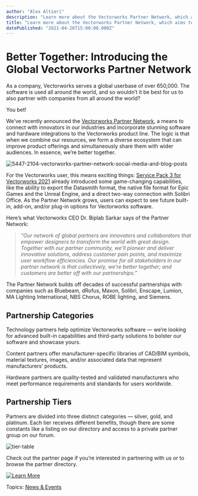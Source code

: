 ```yaml
---
author: "Alex Altieri"
description: "Learn more about the Vectorworks Partner Network, which aims to deliver innovative solutions to users worldwide."
title: "Learn more about the Vectorworks Partner Network, which aims to deliver innovative solutions to users worldwide." 
datePublished: "2021-04-26T15:00:00.000Z"
---
```

# Better Together: Introducing the Global Vectorworks Partner Network

As a company, Vectorworks serves a global userbase of over 650,000\. The software is used all around the world, and so wouldn’t it be best for us to also partner with companies from all around the world?

You bet!

We’ve recently announced the [Vectorworks Partner Network](https://www.vectorworks.net/community/partner-network), a means to connect with innovators in our industries and incorporate stunning software and hardware integrations to the Vectorworks product line. The logic is that when we combine our resources, we form a diverse ecosystem that can improve product offerings and simultaneously share them with wider audiences. In essence, we’re better together.

![5447-2104-vectorworks-partner-network-social-media-and-blog-posts](https://blog.vectorworks.net/hs-fs/hubfs/Blog%20Images/210426_Partner%20Network/5447-2104-vectorworks-partner-network-social-media-and-blog-posts.jpg?width=1440&name=5447-2104-vectorworks-partner-network-social-media-and-blog-posts.jpg)

For the Vectorworks user, this means exciting things: [Service Pack 3 for Vectorworks 2021](../../../net/vectorworks/blog/service-pack-3-now-available-for-vectorworks-2021.html) already introduced some game-changing capabilities, like the ability to export the Datasmith format, the native file format for Epic Games and the Unreal Engine, and a direct two-way connection with Solibri Office. As the Partner Network grows, users can expect to see future built-in, add-on, and/or plug-in options for Vectorworks software.

Here’s what Vectorworks CEO Dr. Biplab Sarkar says of the Partner Network:

> _“Our network of global partners are innovators and collaborators that empower designers to transform the world with great design. Together with our partner community, we’ll pioneer and deliver innovative solutions, address customer pain points, and maximize user workflow efficiencies. Our promise for all stakeholders in our partner network is that collectively, we’re better together; and customers are better off with our partnerships.”_

The Partner Network builds off decades of successful partnerships with companies such as Bluebeam, dRofus, Maxon, Solibri, Enscape, Lumion, MA Lighting International, NBS Chorus, ROBE lighting, and Siemens. 

## Partnership Categories

Technology partners help optimize Vectorworks software — we’re looking for advanced built-in capabilities and third-party solutions to bolster our software and showcase yours.

Content partners offer manufacturer-specific libraries of CAD/BIM symbols, material textures, images, and/or associated data that represent manufacturers’ products. 

Hardware partners are quality-tested and validated manufacturers who meet performance requirements and standards for users worldwide. 

## Partnership Tiers

Partners are divided into three distinct categories — silver, gold, and platinum. Each tier receives different benefits, though there are some constants like a listing on our directory and access to a private partner group on our forum.

![tier-table](https://blog.vectorworks.net/hs-fs/hubfs/Blog%20Images/210426_Partner%20Network/tier-table.png?width=1440&name=tier-table.png)

Check out the partner page if you’re interested in partnering with us or to browse the partner directory.

[![Learn More](https://no-cache.hubspot.com/cta/default/3018241/e2cd487c-3f15-4f1e-bd65-199dca3d3f37.png)](https://cta-redirect.hubspot.com/cta/redirect/3018241/e2cd487c-3f15-4f1e-bd65-199dca3d3f37) 

 Topics: [News & Events](https://blog.vectorworks.net/topic/news-events) 

 